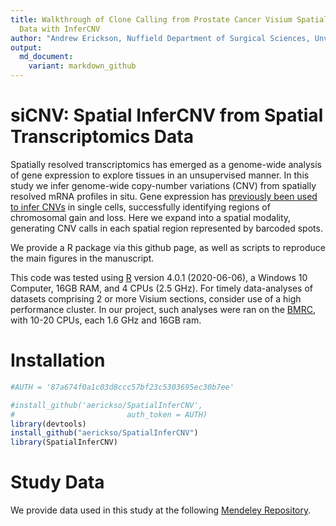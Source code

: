```yaml
---
title: Walkthrough of Clone Calling from Prostate Cancer Visium Spatial Transcriptomics
  Data with InferCNV
author: "Andrew Erickson, Nuffield Department of Surgical Sciences, Unviersity of Oxford"
output:
  md_document:
    variant: markdown_github
---
```


# siCNV: Spatial InferCNV from Spatial Transcriptomics Data

Spatially resolved transcriptomics has emerged as a genome-wide analysis of gene expression to explore tissues in an unsupervised manner. In this study we infer genome-wide copy-number variations (CNV) from spatially resolved mRNA profiles in situ. Gene expression has [previously been used to infer CNVs](https://github.com/broadinstitute/infercnv) in single cells, successfully identifying regions of chromosomal gain and loss. Here we expand into a spatial modality, generating CNV calls in each spatial region represented by barcoded spots.

We provide a R package via this github page, as well as scripts to reproduce the main figures in the manuscript.

This code was tested using [R](https://www.r-project.org/) version 4.0.1 (2020-06-06), a Windows 10 Computer, 16GB RAM, and 4 CPUs (2.5 GHz). For timely data-analyses of datasets comprising 2 or more Visium sections, consider use of a high performance cluster. In our project, such analyses were ran on the [BMRC](https://www.medsci.ox.ac.uk/divisional-services/support-services-1/bmrc/cluster-usage), with 10-20 CPUs, each 1.6 GHz and 16GB ram.

# Installation

```r
#AUTH = '87a674f0a1c03d8ccc57bf23c5303695ec30b7ee'

#install_github('aerickso/SpatialInferCNV',
#                         auth_token = AUTH)
library(devtools)
install_github("aerickso/SpatialInferCNV")
library(SpatialInferCNV)
```

# Study Data

We provide data used in this study at the following [Mendeley Repository](https://data.mendeley.com/v1/datasets/svw96g68dv/draft).

```r

```
















